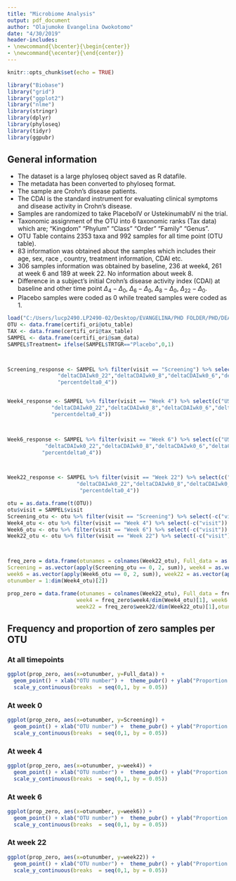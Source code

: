 ```yaml
---
title: "Microbiome Analysis"
output: pdf_document
author: "Olajumoke Evangelina Owokotomo"
date: "4/30/2019"
header-includes:
- \newcommand{\bcenter}{\begin{center}}
- \newcommand{\ecenter}{\end{center}}
---
```




```r
knitr::opts_chunk$set(echo = TRUE)

library("Biobase")
library("grid")
library("ggplot2")
library("nlme")
library(stringr)
library(dplyr)
library(phyloseq)
library(tidyr)
library(ggpubr)
```


## General information

* The dataset is a large phyloseq object saved as R datafile.
* The metadata has been converted to phyloseq format.
* The sample are Crohn's disease patients.
* The CDAI is the standard instrument for evaluating clinical symptoms and disease activity in Crohn's disease.
* Samples are randomized to take PlaceboIV or UstekinumabIV ni the trial.
* Taxonomic assignment of the OTU into 6 taxonomic ranks (Tax data) which are;
"Kingdom" "Phylum"  "Class"   "Order"   "Family"  "Genus".
* OTU Table contains 2353 taxa and 992 samples for all time point (OTU table).
* 83 information was obtained about the samples which includes their age, sex, race , country, treatment information, CDAI etc. 
* 306 samples information was obtained by baseline, 236 at week4, 261 at week 6 and 189 at week 22. No information about week 8.
* Difference in a subject’s initial Crohn’s disease activity index (CDAI) at baseline and other time point $\Delta_4 - \Delta_0$, $\Delta_6 - \Delta_0$, $\Delta_8 - \Delta_0$, $\Delta_{22} - \Delta_0$.
* Placebo samples were coded as 0 while treated samples were coded as 1.



```r
load("C:/Users/lucp2490.LP2490-02/Desktop/EVANGELINA/PHD FOLDER/PHD/DEA/certifi_ori.rda")
OTU <- data.frame(certifi_ori@otu_table)
TAX <- data.frame(certifi_ori@tax_table)
SAMPEL <- data.frame(certifi_ori@sam_data)
SAMPEL$Treatment= ifelse(SAMPEL$TRTGR=="Placebo",0,1)



Screening_response <- SAMPEL %>% filter(visit == "Screening") %>% select(c("USUBJID", "AGE","SEX","RACE","COUNTRY","Treatment",
                "deltaCDAIwk0_22","deltaCDAIwk0_8","deltaCDAIwk0_6","deltaCDAIwk0_4","deltaCDAIwk8_22",
                "percentdelta0_4"))


Week4_response <- SAMPEL %>% filter(visit == "Week 4") %>% select(c("USUBJID", "AGE","SEX","RACE","COUNTRY","Treatment",
              "deltaCDAIwk0_22","deltaCDAIwk0_8","deltaCDAIwk0_6","deltaCDAIwk0_4","deltaCDAIwk8_22",
              "percentdelta0_4"))



Week6_response <- SAMPEL %>% filter(visit == "Week 6") %>% select(c("USUBJID", "AGE","SEX","RACE","COUNTRY","Treatment",
            "deltaCDAIwk0_22","deltaCDAIwk0_8","deltaCDAIwk0_6","deltaCDAIwk0_4","deltaCDAIwk8_22",
           "percentdelta0_4"))



Week22_response <- SAMPEL %>% filter(visit == "Week 22") %>% select(c("USUBJID", "AGE","SEX","RACE","COUNTRY","Treatment",
                      "deltaCDAIwk0_22","deltaCDAIwk0_8","deltaCDAIwk0_6","deltaCDAIwk0_4","deltaCDAIwk8_22",
                       "percentdelta0_4"))

otu = as.data.frame(t(OTU))
otu$visit = SAMPEL$visit
Screening_otu <- otu %>% filter(visit == "Screening") %>% select(-c("visit"))  %>% data.frame()
Week4_otu <- otu %>% filter(visit == "Week 4") %>% select(-c("visit"))  %>% data.frame()
Week6_otu <- otu %>% filter(visit == "Week 6") %>% select(-c("visit"))  %>% data.frame()
Week22_otu <- otu %>% filter(visit == "Week 22") %>% select(-c("visit"))  %>% data.frame()



freq_zero = data.frame(otunames = colnames(Week22_otu), Full_data = as.vector(apply(otu[,-2354] == 0, 2, sum)),
Screening = as.vector(apply(Screening_otu == 0, 2, sum)), week4 = as.vector(apply(Week4_otu == 0, 2, sum)),
week6 = as.vector(apply(Week6_otu == 0, 2, sum)), week22 = as.vector(apply(Week22_otu == 0, 2, sum)),
otunumber = 1:dim(Week4_otu)[2])

prop_zero = data.frame(otunames = colnames(Week22_otu), Full_data = freq_zero$Full_data/dim(otu)[1], Screening = freq_zero$Screening/dim(Screening_response)[1], 
                      week4 = freq_zero$week4/dim(Week4_otu)[1], week6 = freq_zero$week6/dim(Week6_otu)[1],
                      week22 = freq_zero$week22/dim(Week22_otu)[1],otunumber = 1:dim(Week4_otu)[2])


```

## Frequency and proportion of zero samples per OTU
### At all timepoints

```r

ggplot(prop_zero, aes(x=otunumber, y=Full_data)) +
  geom_point() + xlab("OTU number") +  theme_pubr() + ylab("Proportion of zero")+
  scale_y_continuous(breaks  = seq(0,1, by = 0.05))

```


### At week 0
```r

ggplot(prop_zero, aes(x=otunumber, y=Screening)) +
  geom_point() + xlab("OTU number") +  theme_pubr() + ylab("Proportion of zero")+
  scale_y_continuous(breaks  = seq(0,1, by = 0.05))

```


### At week 4
```r

ggplot(prop_zero, aes(x=otunumber, y=week4)) +
  geom_point() + xlab("OTU number") +  theme_pubr() + ylab("Proportion of zero")+
  scale_y_continuous(breaks  = seq(0,1, by = 0.05))

```



### At week 6
```r

ggplot(prop_zero, aes(x=otunumber, y=week6)) +
  geom_point() + xlab("OTU number") +  theme_pubr() + ylab("Proportion of zero")+
  scale_y_continuous(breaks  = seq(0,1, by = 0.05))

```



### At week 22
```r

ggplot(prop_zero, aes(x=otunumber, y=week22)) +
  geom_point() + xlab("OTU number") +  theme_pubr() + ylab("Proportion of zero")+
  scale_y_continuous(breaks  = seq(0,1, by = 0.05))

```
